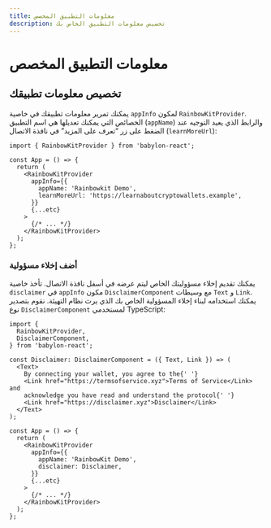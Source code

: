 ```yaml
---
title: معلومات التطبيق المخصص
description: تخصيص معلومات التطبيق الخاص بك
---
```


# معلومات التطبيق المخصص

## تخصيص معلومات تطبيقك

يمكنك تمرير معلومات تطبيقك في خاصية `appInfo` لمكون `RainbowKitProvider`. الخصائص التي يمكنك تعديلها هي اسم التطبيق (`appName`) والرابط الذي يعيد التوجيه عند الضغط على زر “تعرف على المزيد” في نافذة الاتصال (`learnMoreUrl`):

```tsx
import { RainbowKitProvider } from 'babylon-react';

const App = () => {
  return (
    <RainbowKitProvider
      appInfo={{
        appName: 'Rainbowkit Demo',
        learnMoreUrl: 'https://learnaboutcryptowallets.example',
      }}
      {...etc}
    >
      {/* ... */}
    </RainbowKitProvider>
  );
};
```

### أضف إخلاء مسؤولية

يمكنك تقديم إخلاء مسؤوليتك الخاص ليتم عرضه في أسفل نافذة الاتصال. تأخذ خاصية `disclaimer` في `appInfo` مكون `DisclaimerComponent` مع وسيطات `Text` و `Link`. يمكنك استخدامه لبناء إخلاء المسؤولية الخاص بك الذي يرث نظام التهيئة. نقوم بتصدير نوع `DisclaimerComponent` لمستخدمي TypeScript:

```tsx
import {
  RainbowKitProvider,
  DisclaimerComponent,
} from 'babylon-react';

const Disclaimer: DisclaimerComponent = ({ Text, Link }) => (
  <Text>
    By connecting your wallet, you agree to the{' '}
    <Link href="https://termsofservice.xyz">Terms of Service</Link> and
    acknowledge you have read and understand the protocol{' '}
    <Link href="https://disclaimer.xyz">Disclaimer</Link>
  </Text>
);

const App = () => {
  return (
    <RainbowKitProvider
      appInfo={{
        appName: 'RainbowKit Demo',
        disclaimer: Disclaimer,
      }}
      {...etc}
    >
      {/* ... */}
    </RainbowKitProvider>
  );
};
```
